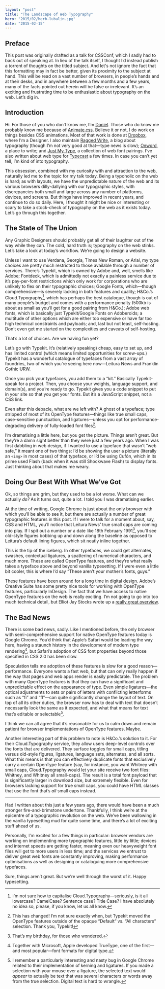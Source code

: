 ```yaml
---
layout: "post"
title: "The Landscape of Web Typography"
hero: "2015/02/herb-lubalin.jpg"
date: "2015-02-15"
---
```


## Preface

This post was originally drafted as a talk for CSSConf, which I sadly had to
back out of speaking at. In lieu of the talk itself, I thought I’d instead
publish a torrent of thoughts on the titled subject. And let's not ignore the
fact that this formatting may in fact be better, given its proximity to the
subject at hand. This will be read on a vast number of browsers, in people’s
hands and at their desks, and in anywhere between a few months and a few years,
many of the facts pointed out herein will be false or irrelevant. It’s an
exciting and frustrating time to be enthusiastic about typography on the web.
Let’s dig in.

## Introduction

Hi. For those of you who don’t know me, I’m [Daniel](http://daneden.me). Those
who do know me probably know me because of
[Animate.css](http://daneden.github.io/animate.css). Believe it or not, I do
work on things besides CSS animations. Most of that work is done at
[Dropbox](https://dropbox.com), where I’m a Designer. I also maintain
[Ragged Write](http://raggedwrite.net), a blog about typography (though I’m not
very good at that—type news is slow); [Onword](http://onword.co), a place to
write; and [Just My Type](http://justmytype.co), a collection of web font
pairings. I’ve also written about web type for
[Typecast](http://typecast.com/blog) a few times. In case you can’t yet tell,
I’m kind of into typography.

This obsession, combined with my curiosity with and attraction to the web,
naturally led me to the topic for my talk today. Being a typoholic on the web is
hard; as with layouts, we have the unpredictable nature of the web and its
various browsers dilly-dallying with our typographic styles, with discrepancies
both small and large across any number of platforms, devices, and screens. But
things have improved in recent years, and continue to do so daily. Here, I
thought it might be nice or interesting or scary to take a stock-check of
typography on the web as it exists today. Let’s go through this together.

## The State of The Union

Any Graphic Designers should probably get all of their laughter out of the way
while they can. The cold, hard truth is; typography on the web stinks. Let’s
take a look at today’s workflow. We’re going to design a website.

Unless I want to use Verdana, Georgia, Times New Roman, or Arial, my type
choices are pretty much restricted to those available through a number of
services. There’s Typekit, which is owned by Adobe and, well, smells like Adobe;
Fontdeck, which is admittedly not exactly a painless service due to it’s
pay-per-font restrictions which only work for corporations who are unlikely to
flex on their typographic choices; Google Fonts, which—though comprehensive—is
severely lacking in both features and quality; H&Co.’s Cloud.Typography[^1],
which has perhaps the best catalogue, though is out of many people’s budget and
comes with a performance penalty (500kb is about as small as you’ll get for a
good pairing from H&Co.); Adobe web fonts, which is basically just
Typekit/Google Fonts on Adoberoids; a multitude of other options which are
either too expensive or have far too high technical constraints and payloads;
and, last but not least, self-hosting. Don’t even get me started on the
complexities and caveats of self-hosting.

That’s a lot of choices. Are we having fun yet?

Let’s go with Typekit. It’s (relatively speaking) cheap, easy to set up, and has
limited control (which means limited opportunities for screw-ups.) Typekit has a
wonderful catalogue of typefaces from a vast array of foundries, two of which
you’re seeing here now—Leitura News and Franklin Gothic URW.

Once you pick your typefaces, you add them to a “kit.” Basically Typekit-speak
for a project. Then, you choose your weights, language support, and domain(s),
and you’re ready to go. Typekit gives you a code snippet to put in your site so
that you get your fonts. But it’s a JavaScript snippet, not a CSS link.

Even after this debacle, what are we left with? A ghost of a typeface; type
stripped of most of its OpenType features—things like true small caps,
case-sensitive punctuation, and ligatures—unless you opt for
performance-degrading delivery of fully-loaded font files[^2].

I’m dramatising a little here, but you get the picture. Things aren’t great. But
they’re a damn sight better than they were just a few years ago. When I was
first dabbling in web design, if I wanted to use a typeface that wasn’t “web
safe,” it meant one of two things: I’d be showing the user a picture (literally
an `<img>` in most cases) of that typeface, or I’d be using Cufón, which in its
prime used Flash (back when it was still Shockwave Flash) to display fonts. Just
thinking about that makes me weary.

## Doing Our Best With What We’ve Got

Ok, so things are grim, but they used to be a lot worse. What can we actually
_do?_ As it turns out, quite a lot. I told you I was dramatising earlier.

At the time of writing, Google Chrome is just about the only browser with which
you’ll be able to see it, but there are actually a number of great typographic
features in this post. If I were to talk for a moment about, say, CSS and HTML,
you’ll notice that Leitura News’ true small caps are coming into play. If I spit
out a number or a date like 18th February 1991[^3], you’ll see old-style figures
bobbing up and down along the baseline as opposed to Leitura’s default lining
figures, which sit neatly inline together.

This is the tip of the iceberg. In other typefaces, we could get alternates,
swashes, contextual ligatures, a spattering of numerical characters, and much
more. These are called OpenType features, and they’re what really takes a
typeface above and beyond vanilla typesetting. If I were even a little bit
cooler, this is where I’d say “These aren’t your mother’s fonts, guys.”

These features have been around for a long time in digital design. Adobe’s
Creative Suite has some pretty nice tools for working with OpenType features,
particularly InDesign. The fact that we have access to native OpenType features
on the web is really exciting. I’m not going to go into too much technical
detail, but Elliot Jay Stocks wrote up a
[really great overview](http://www.elliotjaystocks.com/blog/a-recap-on-opentype-features/).

## The Bad News

There is some bad news, sadly. Like I mentioned before, the only browser with
semi-comprehensive support for native OpenType features today is Google Chrome.
You’d think that Apple’s Safari would be leading the way here, having a staunch
history in the development of modern type rendering[^4], but Safari’s adoption
of CSS font properties beyond those specified in CSS 2.0 has been slow.

Speculation tells me adoption of these features is slow for a good
reason—performance. Everyone wants a fast web, but that can only really happen
if the way that pages and web apps render is easily predictable. The problem
with many OpenType features is that they can have a significant and
unpredictable effect on the appearance of type. Even simple ligatures—the
optical adjustments to sets or pairs of letters with conflicting letterforms
such as “fi” and “fl”—can quite significantly change the layout of text. On top
of all its other duties, the browser now has to deal with text that doesn’t
necessarily look the same as it expected, and what that means for text that’s
editable or selectable[^5].

I think we can all agree that it’s reasonable for us to calm down and remain
patient for browser implementations of OpenType features. Maybe.

Another interesting part of this problem to note is H&Co.’s solution to it. For
their Cloud.Typography service, they allow users deep-level controls over the
fonts that are delivered. They surface toggles for small caps, titling versus
old-style figures, ligatures, language sets, alternates, and all sorts. What
this means is that you can effectively duplicate fonts that exclusively carry a
certain OpenType feature (say, for instance, you want Whitney with small caps,
Cloud.Typography would let your site receive two font files: Whitney, and
Whitney all small-caps). The result is a total font payload that is
significantly larger in download size, but extremely flexible. Even for browsers
lacking support for true small caps, you could have HTML classes that use the
font that’s _all_ small caps instead.

---

Had I written about this just a few years ago, there would have been a much
stronger fire-and-brimstone undertone. Thankfully, I think we’re at the
epicentre of a typographic revolution on the web. We’ve been wallowing in the
vanilla typesetting mud for quite some time, and there’s a lot of exciting stuff
ahead of us.

Personally, I’m excited for a few things in particular: browser vendors are
working on implementing more typographic features, little by little; devices and
internet speeds are getting faster, meaning even our heavyweight font files will
get to more users in less time; and the services we entrust to deliver great web
fonts are constantly improving, making performance optimisations as well as
designing or cataloguing more comprehensive typefaces.

Sure, things aren’t great. But we’re well through the worst of it. Happy
typesetting.

[^1]:
    I’m not sure how to capitalise Cloud.Typography—seriously, is it all
    lowercase? CamelCase? Sentence case? Title Case? I have absolutely no idea
    so, please, if you know, let us all know.

[^2]:
    This has changed! I’m not sure exactly when, but Typekit moved the OpenType
    features outside of the opaque “Default” vs. “All characters” selection.
    Thank you, Typekit!

[^3]: That’s my birthday, for those who wondered.
[^4]:
    Together with Microsoft, Apple developed TrueType, one of the first—and most
    popular—font formats for digital type.

[^5]:
    I remember a particularly interesting and nasty bug in Google Chrome related
    to their implementation of kerning and ligatures. If you made a selection
    with your mouse over a ligature, the selected text would _appear_ to
    actually be text that was several characters or words away from the true
    selection. Digital text is hard to wrangle.
